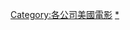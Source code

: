 {{Cat more|米高梅}}

{{DEFAULTSORT:Metro-Goldwyn-Mayer}}
[[Category:各公司美國電影|Category:各公司美國電影]]
[[Category:米高梅|*]]